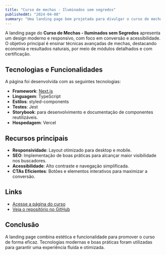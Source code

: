 ```yaml
---
title: "Curso de mechas - Iluminados sem segredos"
publishedAt: "2024-04-08"
summary: "Uma landing page bem projetada para divulgar o curso de mechas iluminadas, focada em conversão, acessibilidade e design responsivo."
---
```


A landing page do **Curso de Mechas - Iluminados sem Segredos** apresenta um design moderno e responsivo, com foco em conversão e acessibilidade. O objetivo principal é ensinar técnicas avançadas de mechas, destacando economia e resultados naturais, por meio de módulos detalhados e com certificação.

## Tecnologias e Funcionalidades

A página foi desenvolvida com as seguintes tecnologias:

- **Framework**: [Next.js](https://nextjs.org/)
- **Linguagem**: TypeScript
- **Estilos**: styled-components
- **Testes**: Jest
- **Storybook**: para desenvolvimento e documentação de componentes reutilizáveis.
- **Hospedagem**: Vercel

## Recursos principais

- **Responsividade**: Layout otimizado para desktop e mobile.
- **SEO**: Implementação de boas práticas para alcançar maior visibilidade nos buscadores.
- **Acessibilidade**: Alto contraste e navegação simplificada.
- **CTAs Eficientes**: Botões e elementos interativos para maximizar a conversão.

## Links

- [Acesse a página do curso](https://coursemauro.vercel.app/)
- [Veja o repositório no GitHub](https://github.com/ZAPHODh/coursemauro)

## Conclusão

A landing page combina estética e funcionalidade para promover o curso de forma eficaz. Tecnologias modernas e boas práticas foram utilizadas para garantir uma experiência fluida e otimizada.
